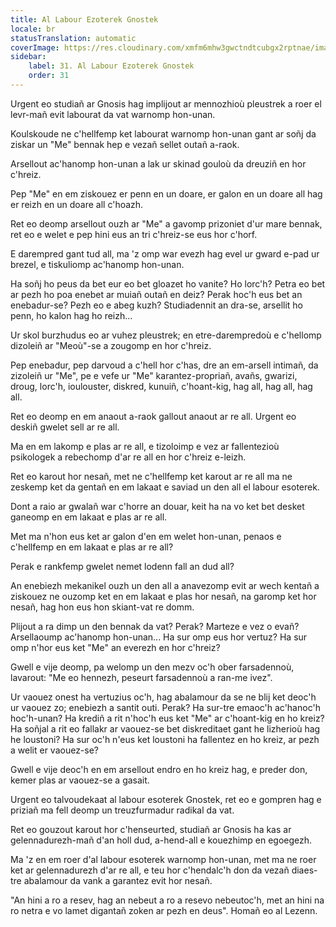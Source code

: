 ```yaml
---
title: Al Labour Ezoterek Gnostek
locale: br
statusTranslation: automatic
coverImage: https://res.cloudinary.com/xmfm6mhw3gwctndtcubgx2rptnae/image/upload/v1740468922/small_cover_tratado_de_psicologia_revolucionaria_a4c0dca4e0.webp
sidebar:
    label: 31. Al Labour Ezoterek Gnostek
    order: 31
---
```

Urgent eo studiañ ar Gnosis hag implijout ar mennozhioù pleustrek a roer el levr-mañ evit labourat da vat warnomp hon-unan.

Koulskoude ne c'hellfemp ket labourat warnomp hon-unan gant ar soñj da ziskar un "Me" bennak hep e vezañ sellet outañ a-raok.

Arsellout ac'hanomp hon-unan a lak ur skinad gouloù da dreuziñ en hor c'hreiz.

Pep "Me" en em ziskouez er penn en un doare, er galon en un doare all hag er reizh en un doare all c'hoazh.

Ret eo deomp arsellout ouzh ar "Me" a gavomp prizoniet d'ur mare bennak, ret eo e welet e pep hini eus an tri c'hreiz-se eus hor c'horf.

E darempred gant tud all, ma 'z omp war evezh hag evel ur gward e-pad ur brezel, e tiskuliomp ac'hanomp hon-unan.

Ha soñj ho peus da bet eur eo bet gloazet ho vanite? Ho lorc'h? Petra eo bet ar pezh ho poa enebet ar muiañ outañ en deiz? Perak hoc'h eus bet an enebadur-se? Pezh eo e abeg kuzh? Studiadennit an dra-se, arsellit ho penn, ho kalon hag ho reizh...

Ur skol burzhudus eo ar vuhez pleustrek; en etre-darempredoù e c'hellomp dizoleiñ ar "Meoù"-se a zougomp en hor c'hreiz.

Pep enebadur, pep darvoud a c'hell hor c'has, dre an em-arsell intimañ, da zizoleiñ ur "Me", pe e vefe ur "Me" karantez-propriañ, avañs, gwarizi, droug, lorc'h, ioulouster, diskred, kunuiñ, c'hoant-kig, hag all, hag all, hag all.

Ret eo deomp en em anaout a-raok gallout anaout ar re all. Urgent eo deskiñ gwelet sell ar re all.

Ma en em lakomp e plas ar re all, e tizoloimp e vez ar fallentezioù psikologek a rebechomp d'ar re all en hor c'hreiz e-leizh.

Ret eo karout hor nesañ, met ne c'hellfemp ket karout ar re all ma ne zeskemp ket da gentañ en em lakaat e saviad un den all el labour esoterek.

Dont a raio ar gwalañ war c'horre an douar, keit ha na vo ket bet desket ganeomp en em lakaat e plas ar re all.

Met ma n'hon eus ket ar galon d'en em welet hon-unan, penaos e c'hellfemp en em lakaat e plas ar re all?

Perak e rankfemp gwelet nemet lodenn fall an dud all?

An enebiezh mekanikel ouzh un den all a anavezomp evit ar wech kentañ a ziskouez ne ouzomp ket en em lakaat e plas hor nesañ, na garomp ket hor nesañ, hag hon eus hon skiant-vat re domm.

Plijout a ra dimp un den bennak da vat? Perak? Marteze e vez o evañ? Arsellaoump ac'hanomp hon-unan... Ha sur omp eus hor vertuz? Ha sur omp n'hor eus ket "Me" an everezh en hor c'hreiz?

Gwell e vije deomp, pa welomp un den mezv oc'h ober farsadennoù, lavarout: "Me eo hennezh, peseurt farsadennoù a ran-me ivez".

Ur vaouez onest ha vertuzius oc'h, hag abalamour da se ne blij ket deoc'h ur vaouez zo; enebiezh a santit outi. Perak? Ha sur-tre emaoc'h ac'hanoc'h hoc'h-unan? Ha krediñ a rit n'hoc'h eus ket "Me" ar c'hoant-kig en ho kreiz? Ha soñjal a rit eo fallakr ar vaouez-se bet diskreditaet gant he lizherioù hag he loustoni? Ha sur oc'h n'eus ket loustoni ha fallentez en ho kreiz, ar pezh a welit er vaouez-se?

Gwell e vije deoc'h en em arsellout endro en ho kreiz hag, e preder don, kemer plas ar vaouez-se a gasait.

Urgent eo talvoudekaat al labour esoterek Gnostek, ret eo e gompren hag e priziañ ma fell deomp un treuzfurmadur radikal da vat.

Ret eo gouzout karout hor c'henseurted, studiañ ar Gnosis ha kas ar gelennadurezh-mañ d'an holl dud, a-hend-all e kouezhimp en egoegezh.

Ma 'z en em roer d'al labour esoterek warnomp hon-unan, met ma ne roer ket ar gelennadurezh d'ar re all, e teu hor c'hendalc'h don da vezañ diaes-tre abalamour da vank a garantez evit hor nesañ.

"An hini a ro a resev, hag an nebeut a ro a resevo nebeutoc'h, met an hini na ro netra e vo lamet digantañ zoken ar pezh en deus". Homañ eo al Lezenn.

